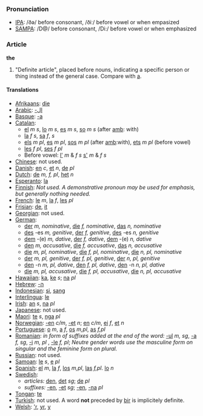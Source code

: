 ===Pronunciation===
*[[w:IPA|IPA]]: /ðə/ before consonant, /ðiː/ before vowel or when empasized
*[[w:SAMPA|SAMPA]]: /D@/ before consonant, /Di:/ before vowel or when emphasized
===Article===

'''the''' 

# "Definite article", placed before nouns, indicating a specific person or thing instead of the general case. Compare with [[a]].

====Translations====
*[[Afrikaans]]: [[die]]
*[[Arabic]]: [[-ال]]
*[[Basque]]: [[-a]]
*[[Catalan]]:
**[[el]] ''m'' ''s'', [[lo]] ''m'' ''s'', [[es]] ''m'' ''s'', [[so]] ''m'' ''s'' (after [[amb]]: with)
**[[la]] ''f'' ''s'', [[sa]] ''f'', ''s''
**[[els]] ''m'' ''pl'', [[es]] ''m'' ''pl'', [[sos]] ''m'' ''pl'' (after [[amb]]:with), [[ets]] ''m'' ''pl'' (before vowel)
**[[les]] ''f'' ''pl'', [[ses]] ''f'' ''pl''
**Before vowel: [[l']] ''m'' & ''f'' ''s'' [[s']] ''m'' & ''f'' ''s''
*[[Chinese]]: not used.
*[[Danish]]: [[en]] ''c'', [[et]] ''n'', [[de]] ''pl''
*[[Dutch]]: [[de]] ''m, f, pl'', [[het]] ''n''
*[[Esperanto]]: [[la]]
*[[Finnish]]: ''Not used. A demonstrative pronoun may be used for emphasis, but generally nothing needed.''
*[[French]]: [[le]] ''m'', [[la]] ''f'', [[les]] ''pl''
*[[Frisian]]: [[de]], [[it]]
*[[Georgian]]: not used.
*[[German]]: 
**[[der]] ''m, nominative'', [[die]] ''f, nominative'', [[das]] ''n, nominative''
**[[des]] -es ''m, genitive'', [[der]] ''f, genitive'', [[des]] -es ''n, genitive''
**[[dem]] -(e) ''m, dative'', [[der]]  ''f, dative'', [[dem]] -(e) ''n, dative''
**[[den]] ''m, accusative'', [[die]] ''f, accusative'', [[das]] ''n, accusative''
**[[die]] ''m, pl, nominative'', [[die]] ''f, pl, nominative'', [[die]] ''n, pl, nominative''
**[[der]] ''m, pl, genitive'', [[der]] ''f, pl, genitive'', [[der]] ''n, pl, genitive''
**[[den]] -n ''m, pl, dative'', [[den]]  ''f, pl, dative'', [[den]] -n ''n, pl, dative''
**[[die]] ''m, pl, accusative'', [[die]] ''f, pl, accusative'', [[die]] ''n, pl, accusative''
*[[Hawaiian]]: [[ka]], [[ke]] ''s''; [[na]] ''pl''
*[[Hebrew]]: [[-ה]]
*[[Indonesian]]: [[si]], [[sang]]
*[[Interlingua]]: [[le]]
*[[Irish]]: [[an]] ''s'', [[na]] ''pl''
*[[Japanese]]: not used.
*[[Maori]]: [[te]] ''s'', [[nga]] ''pl''
*[[Norwegian]]: [[-en]] ''c/m'', [[-et]] ''n''; [[en]] ''c/m'', [[ei]] ''f'', [[et]] ''n''
*[[Portuguese]]: [[o]] ''m'', [[a]] ''f'', [[os]] ''m,pl'', [[as]] ''f,pl''
*[[Romanian]]: ''in form of suffixes added at the end of the word:'' [[-ul]] ''m, sg'', [[-a]] ''f, sg'', [[-i]] ''m, pl'' , [[-le]] ''f, pl''; ''Neutre gender words use the masculine form on singular and the feminine form on plural.''
*[[Russian]]: not used.
*[[Samoan]]: [[le]] ''s'', [[e]] ''pl''
*[[Spanish]]: [[el]] ''m'', [[la]] ''f'', [[los]] ''m,pl'', [[las]] ''f,pl''. [[lo]] ''n''
*[[Swedish]]:
**''articles:'' [[den]], [[det]] ''sg''; [[de]] ''pl''
**''suffixes:'' [[-en]], [[-et]] ''sg''; [[-en]], [[-na]] ''pl''
*[[Tongan]]: [[te]]
*[[Turkish]]: not used. A word '''not''' preceded by [[bir]] is implicitely definite.
*[[Welsh]]: [['r]], [[yr]], [[y]]